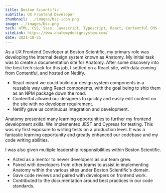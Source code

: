 ```yaml
---
title: Boston Scientific
subTitle: UX Frontend Developer
thumbnail: ../images/bsc-icon.png
image: ../images/bsc.png
tech: HTML, CSS, Sass, Javascript, Typescript, React, Contentful CMS
siteLink: https://www.anatomydesignsystem.com/
date: 2021-10-25
---
```


As a UX Frontend Developer at Boston Scientific, my primary role was developing the internal design system known as Anatomy. My initial task was to create a documentation site for Anatomy. After some discovery into the best tech stack for this job, I settled on a React site, with data coming from Contentful, and hosted on Netlify.
- React meant we could build our design system components in a reusable way using React components, with the goal being to ship them as an NPM package down the road.
- Contentful allowed our designers to quickly and easily edit content on the site with no developer requirement.
- Netlify gave us continuous integration and development.

Anatomy presented many learning opportunities to further my frontend development skills. We implemented JEST and Cypress for testing. This was my first exposure to writing tests on a production level. It was a fantastic learning opportunity and greatly enhanced our codebase and my code writing abilities.

I was also given multiple leadership responsibilities within Boston Scientific.
- Acted as a mentor to newer developers as our team grew.
- Paired with developers from other teams to assist in implementing Anatomy within the various sites under Boston Scientific's domain.
- Gave code reviews and paired with developers on frontend work.
- Contributed to the documentation around best practices in our code standards.
